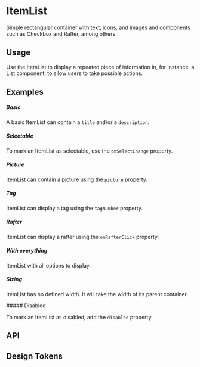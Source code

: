 
<Meta of={KitItemListStories} />

# ItemList

Simple rectangular container with text, icons, and images and components such as Checkbox and Rafter, among others.

## Usage

Use the ItemList to display a repeated piece of information in, for instance, a List component, to allow users to take possible actions.

## Examples

##### Basic

A basic ItemList can contain a `title` and/or a `description`.

<CustomCanvas content={Examples.Basic} source={Sources.Basic} id="itemlist-basic" />

##### Selectable

To mark an ItemList as selectable, use the `onSelectChange` property.

<CustomCanvas content={Examples.Selectable} source={Sources.Selectable} id="itemlist-selectable" />

##### Picture

ItemList can contain a picture using the `picture` property.

<CustomCanvas content={Examples.Picture} source={Sources.Picture} id="itemlist-picture" />

##### Tag

ItemList can display a tag using the `tagNumber` property.

<CustomCanvas content={Examples.Tag} source={Sources.Tag} id="itemlist-tag" />

##### Rafter

ItemList can display a rafter using the `onRafterClick` property.

<CustomCanvas content={Examples.Rafter} source={Sources.Rafter} id="itemlist-rafter" />

##### With everything

ItemList with all options to display.

<CustomCanvas content={Examples.All} source={Sources.All} id="itemlist-all" />

##### Sizing

ItemList has no defined width. It will take the width of its parent container

<CustomCanvas content={Examples.Sizing} source={Sources.Sizing} id="itemlist-sizing" />
##### Disabled

To mark an ItemList as disabled, add the `disabled` property.

<CustomCanvas content={Examples.Disabled} source={Sources.Disabled} id="itemlist-disabled" />

## API

<Canvas of={KitItemListStories.Api} />

<Controls of={KitItemListStories.Api} />


## Design Tokens

<DesignTokens path="components.ItemList" tokens={fields?.components?.ItemList} />